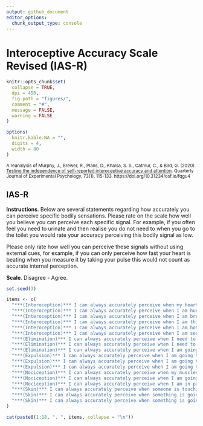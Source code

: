 ```yaml
---
output: github_document
editor_options: 
  chunk_output_type: console
---
```


# Interoceptive Accuracy Scale Revised (IAS-R) 

```r
knitr::opts_chunk$set(
  collapse = TRUE,
  dpi = 450,
  fig.path = "figures/",
  comment = "#",
  message = FALSE,
  warning = FALSE
)

options(
  knitr.kable.NA = "",
  digits = 4,
  width = 80
)
```

<sub>A reanalysis of Murphy, J., Brewer, R., Plans, D., Khalsa, S. S., Catmur, C., & Bird, G. (2020). [Testing the independence of self-reported interoceptive accuracy and attention](https://journals.sagepub.com/doi/full/10.1177/1747021819879826). Quarterly Journal of Experimental Psychology, 73(1), 115-133. https://doi.org/10.31234/osf.io/fqgu4</sub>



## IAS-R

**Instructions**. Below are several statements regarding how accurately you can perceive specific bodily sensations. Please rate on the scale how well you believe you can perceive each specific signal. For example, if you often feel you need to urinate and then realise you do not need to when you go to the toilet you would rate your accuracy perceiving this bodily signal as low.

Please only rate how well you can perceive these signals without using external cues, for example, if you can only perceive how fast your heart is beating when you measure it by taking your pulse this would not count as accurate internal perception.

**Scale**. Disagree - Agree.

```r
set.seed(3)

items <- c(
  "***(Interoception)*** I can always accurately perceive when my heart is beating fast",
  "***(Interoception)*** I can always accurately perceive when I am hungry",
  "***(Interoception)*** I can always accurately perceive when I am breathing fast",
  "***(Interoception)*** I can always accurately perceive when I am thirsty",
  "***(Interoception)*** I can always accurately perceive when I am hot/cold",
  "***(Interoception)*** I can always accurately perceive when I am sexually aroused",
  "***(Elimination)*** I can always accurately perceive when I need to urinate",
  "***(Elimination)*** I can always accurately perceive when I need to defecate",
  "***(Elimination)*** I can always accurately perceive when I am going to vomit",
  "***(Expulsion)*** I can always accurately perceive when I am going to pass wind",
  "***(Expulsion)*** I can always accurately perceive when I am going to burp",
  "***(Expulsion)*** I can always accurately perceive when I am going to sneeze",
  "***(Nociception)*** I can always accurately perceive when my muscles are tired/sore",
  "***(Nociception)*** I can always accurately perceive when I am going to get a bruise",
  "***(Nociception)*** I can always accurately perceive when I am in pain",
  "***(Skin)*** I can always accurately perceive when someone is touching me affectionately rather than non-affectionately",
  "***(Skin)*** I can always accurately perceive when something is going to be ticklish",
  "***(Skin)*** I can always accurately perceive when something is going to be itchy"
) 

cat(paste0(1:18, ". ", items, collapse = "\n"))
```






